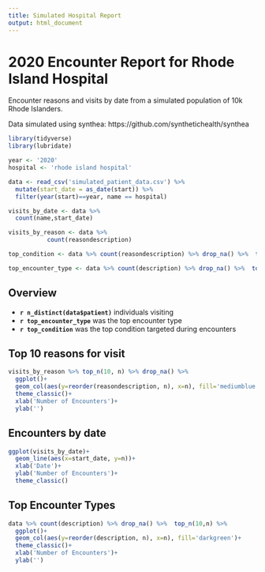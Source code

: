 ```yaml
---
title: Simulated Hospital Report
output: html_document
---
```


# 2020 Encounter Report for Rhode Island Hospital 

Encounter reasons and visits by date from a simulated population of 10k Rhode Islanders. 

Data simulated using synthea: https://github.com/synthetichealth/synthea

```r
library(tidyverse)
library(lubridate)

year <- '2020'
hospital <- 'rhode island hospital'

data <- read_csv('simulated_patient_data.csv') %>% 
  mutate(start_date = as_date(start)) %>% 
  filter(year(start)==year, name == hospital)

visits_by_date <- data %>% 
  count(name,start_date)

visits_by_reason <- data %>% 
           count(reasondescription)

top_condition <- data %>% count(reasondescription) %>% drop_na() %>%  top_n(1) %>% pull(reasondescription)

top_encounter_type <- data %>% count(description) %>% drop_na() %>%  top_n(1) %>% pull(description)
```

## Overview
*  **`r n_distinct(data$patient)`** individuals visiting
* **`r top_encounter_type`** was the top encounter type
*   **`r top_condition`** was the top condition targeted during encounters  

## Top 10 reasons for visit

```r
visits_by_reason %>% top_n(10, n) %>% drop_na() %>% 
  ggplot()+
  geom_col(aes(y=reorder(reasondescription, n), x=n), fill='mediumblue')+
  theme_classic()+
  xlab('Number of Encounters')+
  ylab('')
```

## Encounters by date

```r
ggplot(visits_by_date)+
  geom_line(aes(x=start_date, y=n))+
  xlab('Date')+
  ylab('Number of Encounters')+
  theme_classic()
```
  
## Top Encounter Types  

```r
data %>% count(description) %>% drop_na() %>%  top_n(10,n) %>% 
  ggplot()+
  geom_col(aes(y=reorder(description, n), x=n), fill='darkgreen')+
  theme_classic()+
  xlab('Number of Encounters')+
  ylab('')
```

